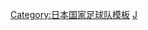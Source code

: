 {{National squad
 | name      = 2004年奥运会男子足球日本参赛名单
 | bg        = #0000DD
 | fg        = white
 | country   = 日本
 | flag      = Japan
 | comp link = 2004年夏季奧林匹克運動會男子足球比賽
 | comp      = 2004年夏季奥运会男子足球比赛
 | p1          = [[曾端準]]
 | p2          = [[田中鬥莉王]]
 | p3          = [[茂庭照幸]]
 | p4          = [[那須大亮]] [[File:Captain sports.svg|10px]]
 | p5          = [[阿部勇樹]]
 | p6          = [[今野泰幸]]
 | p7          = [[森崎浩司]]
 | p8          = [[小野伸二]]
 | p9          = [[高松大樹]]
 | p10         = [[松井大輔]]
 | p11         = [[田中達也]]
 | p12         = [[菊地直哉]]
 | p13         = [[驹野友一|駒野友一]]
 | p14         = [[石川直宏]]
 | p15         = [[德永悠平]]
 | p16         = [[大久保嘉人]]
 | p17         = [[平山相太]]
 | p18         = [[黑河貴矢]]
 | coach       = [[山本昌邦]]
}}<noinclude>
[[Category:日本国家足球队模板]]
[[Category:2004年奥运会男子足球参赛名单模板|J]]
</noinclude>